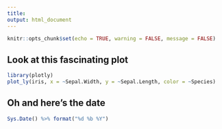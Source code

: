 ```yaml
---
title: 
output: html_document
---
```


```r
knitr::opts_chunk$set(echo = TRUE, warning = FALSE, message = FALSE)
```

## Look at this fascinating plot



```r
library(plotly)
plot_ly(iris, x = ~Sepal.Width, y = ~Sepal.Length, color = ~Species)
```

## Oh and here's the date


```r
Sys.Date() %>% format("%d %b %Y")

```

